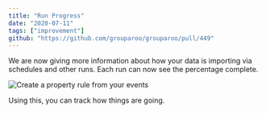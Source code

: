 ```yaml
---
title: "Run Progress"
date: "2020-07-11"
tags: ["improvement"]
github: "https://github.com/grouparoo/grouparoo/pull/449"
---
```


We are now giving more information about how your data is importing via schedules and other runs. Each run can now see the percentage complete.

<Image
  maxHeight={250}
  alt="Create a property rule from your events"
  src="releases/2020-07-11-runs.png"
/>

Using this, you can track how things are going.
